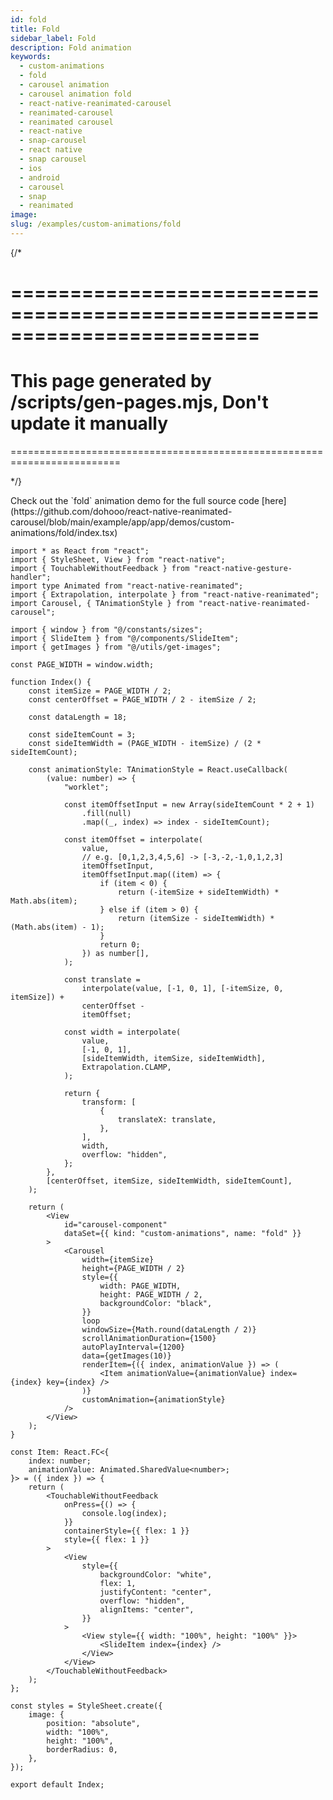 ```yaml
---
id: fold
title: Fold
sidebar_label: Fold
description: Fold animation
keywords:
  - custom-animations
  - fold
  - carousel animation
  - carousel animation fold
  - react-native-reanimated-carousel
  - reanimated-carousel
  - reanimated carousel
  - react-native
  - snap-carousel
  - react native
  - snap carousel
  - ios
  - android
  - carousel
  - snap
  - reanimated
image:
slug: /examples/custom-animations/fold
---
```


{/* 

=========================================================================
=========================================================================
This page generated by /scripts/gen-pages.mjs, Don't update it manually 
=========================================================================
=========================================================================

*/}


<Callout emoji="👾">
  Check out the `fold` animation demo for the full source code [here](https://github.com/dohooo/react-native-reanimated-carousel/blob/main/example/app/app/demos/custom-animations/fold/index.tsx)
</Callout>

<Demo kind="custom-animations" name="fold" />

```tsx copy
import * as React from "react";
import { StyleSheet, View } from "react-native";
import { TouchableWithoutFeedback } from "react-native-gesture-handler";
import type Animated from "react-native-reanimated";
import { Extrapolation, interpolate } from "react-native-reanimated";
import Carousel, { TAnimationStyle } from "react-native-reanimated-carousel";

import { window } from "@/constants/sizes";
import { SlideItem } from "@/components/SlideItem";
import { getImages } from "@/utils/get-images";

const PAGE_WIDTH = window.width;

function Index() {
	const itemSize = PAGE_WIDTH / 2;
	const centerOffset = PAGE_WIDTH / 2 - itemSize / 2;

	const dataLength = 18;

	const sideItemCount = 3;
	const sideItemWidth = (PAGE_WIDTH - itemSize) / (2 * sideItemCount);

	const animationStyle: TAnimationStyle = React.useCallback(
		(value: number) => {
			"worklet";

			const itemOffsetInput = new Array(sideItemCount * 2 + 1)
				.fill(null)
				.map((_, index) => index - sideItemCount);

			const itemOffset = interpolate(
				value,
				// e.g. [0,1,2,3,4,5,6] -> [-3,-2,-1,0,1,2,3]
				itemOffsetInput,
				itemOffsetInput.map((item) => {
					if (item < 0) {
						return (-itemSize + sideItemWidth) * Math.abs(item);
					} else if (item > 0) {
						return (itemSize - sideItemWidth) * (Math.abs(item) - 1);
					}
					return 0;
				}) as number[],
			);

			const translate =
				interpolate(value, [-1, 0, 1], [-itemSize, 0, itemSize]) +
				centerOffset -
				itemOffset;

			const width = interpolate(
				value,
				[-1, 0, 1],
				[sideItemWidth, itemSize, sideItemWidth],
				Extrapolation.CLAMP,
			);

			return {
				transform: [
					{
						translateX: translate,
					},
				],
				width,
				overflow: "hidden",
			};
		},
		[centerOffset, itemSize, sideItemWidth, sideItemCount],
	);

	return (
		<View
			id="carousel-component"
			dataSet={{ kind: "custom-animations", name: "fold" }}
		>
			<Carousel
				width={itemSize}
				height={PAGE_WIDTH / 2}
				style={{
					width: PAGE_WIDTH,
					height: PAGE_WIDTH / 2,
					backgroundColor: "black",
				}}
				loop
				windowSize={Math.round(dataLength / 2)}
				scrollAnimationDuration={1500}
				autoPlayInterval={1200}
				data={getImages(10)}
				renderItem={({ index, animationValue }) => (
					<Item animationValue={animationValue} index={index} key={index} />
				)}
				customAnimation={animationStyle}
			/>
		</View>
	);
}

const Item: React.FC<{
	index: number;
	animationValue: Animated.SharedValue<number>;
}> = ({ index }) => {
	return (
		<TouchableWithoutFeedback
			onPress={() => {
				console.log(index);
			}}
			containerStyle={{ flex: 1 }}
			style={{ flex: 1 }}
		>
			<View
				style={{
					backgroundColor: "white",
					flex: 1,
					justifyContent: "center",
					overflow: "hidden",
					alignItems: "center",
				}}
			>
				<View style={{ width: "100%", height: "100%" }}>
					<SlideItem index={index} />
				</View>
			</View>
		</TouchableWithoutFeedback>
	);
};

const styles = StyleSheet.create({
	image: {
		position: "absolute",
		width: "100%",
		height: "100%",
		borderRadius: 0,
	},
});

export default Index;

```